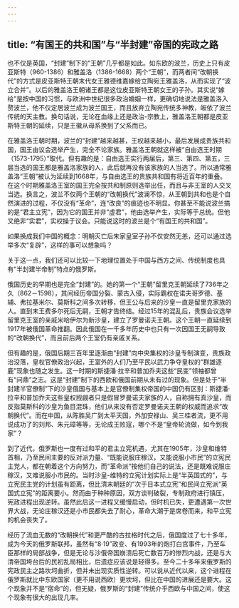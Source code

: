 ```yaml
---
---
---
```

title: “有国王的共和国”与“半封建”帝国的宪政之路
---



也不仅是英国，“封建”制下的“王朝”几乎都是如此。如东欧的波兰，历史上只有皮亚斯特（960-1386）和雅盖洛（1386-1668）两个“王朝”，而两者间“改朝换代”的方式是皮亚斯特王朝末代女王雅德维嘉嫁给立陶宛王雅盖洛，从而实现了“波立合并”。以后的雅盖洛王朝诸王都是这位皮亚斯特王朝女王的子孙。其实说“嫁给”是按中国的习惯，与欧洲中世纪很多政治婚姻一样，更确切地说法是雅盖洛入赘波兰，他不仅定居波兰成为波兰国王，而且放弃立陶宛传统多神教，皈依了波兰传统的天主教。换句话说，无论在血缘上还是政治-宗教上，雅盖洛王朝都是皮亚斯特王朝的延续，只是王徽从母系换到了父系而已。

在雅盖洛王朝时期，波兰的“封建”越来越甚，王权越来越小，最后发展成贵族共和国，国王由议会选举产生，完全不论家族。雅盖洛王朝就这样被“自由选王时期（1573-1795）”取代。但有趣的是：自由选王实行两届后，第三、第四、第五，三届当选的国王都是雅盖洛家族的人，此后就再没有该家族的人当选了。所以通常雅盖洛“王朝”被认为延续到1668年，与自由选王的贵族共和国有将近百年的重叠。在这个时期雅盖洛王室的国王完全按共和制原则选举出任，而且与非王室的人交叉当选。换言之，波兰不仅两个王朝的“改朝换代”波澜不惊，从王朝到共和也是个自然演进的过程，不仅没有“革命”，连“改良”的痕迹也不明显。你甚至不能说波兰搞的是“君主立宪”，因为它的国王并非“虚君”，他由选举产生，实际等于总统。但他又绝非“实君”，实权操于议会。只能说这时的波兰是个“有国王的共和国”。

如果换成我们中国的概念：明朝灭亡后朱家皇室子孙不仅安然无恙，还可以通过选举多次“复辟”，这样的事可以想象吗？

关于这一点，我们还可以比较一下地理位置处于中国与西方之间、传统制度也具有“半封建半帝制”特点的俄罗斯。

俄国历史的早期也是完全“封建”的。她的第一个“王朝”留里克王朝延续了736年之久（862－1598），其间经历帝国分裂、蒙古入侵，实际霸权在诺夫哥罗德、基辅、弗拉基米尔、莫斯科之间多次转移，但王公与后来的沙皇一直是留里克家族的人。直到末王费多尔死后无嗣，王朝才告终结。经过15年的混乱后，贵族会议选举留里克王室的亲戚米哈伊尔为新沙皇，建立了罗曼诺夫王朝。这个王朝一直延续到1917年被俄国革命推翻。因此俄国在一千多年历史中也只有一次因国王无嗣导致的“改朝换代”，而且前后两个王室仍有亲戚关系。

但有趣的是，俄国后期三百年里逐渐由“封建”向中央集权的沙皇专制演变，贵族政治没落，皇权官僚政治兴起，王室外的人们乃至平民以武力争夺皇权的“群雄逐鹿”现象也随之发生。这一时期的斯捷潘·拉辛和普加乔夫这些“民变”领袖都曾有“问鼎”之志。这是“封建”制下的西欧和俄国前期从未有过的现象。但是处于“半封建半官僚制”下的沙皇俄国与基本上是官僚制集权帝国的中国仍有区别：斯捷潘·拉辛和普加乔夫这些皇权觊觎者只是假冒罗曼诺夫家族的人，自称拥有真沙皇，而反指莫斯科的沙皇为鱼目混珠，他们从来没有否定罗曼诺夫王朝的权威而追求“改朝换代”。而在中国，从陈胜吴广到太平天国，外加安禄山、吴三桂者流，更不用说成功了的刘邦、朱元璋等等，无论成王败寇，哪个不是“皇帝轮流做，如今到我家”？

到了近代，俄罗斯也一度有过和平的君主立宪机遇，尤其在1905年，沙皇和维特首相，乃至民间主要的反对派力量、“既能说服庄稼汉，又能说服小市民”的立宪民主党人，都在朝着这个方向努力，而“革命派”按他们自己的说法，还是既难说服庄稼汉，又难说服小市民的。当时沙皇-维特的立宪计划实际上是“半英国式的”，与立宪民主党的计划虽有距离，但比清末朝廷的“次于日本式立宪”和民间立宪派“英国式立宪”的距离要小。然而由于种种原因，双方谈判破裂，专制政府进行镇压，宪政进程出现逆转。虽然此后这一进程又缓慢启动，但时机已失，更遭遇第一次世界大战，无论庄稼汉还是小市民都失去了耐心，革命大潮于是席卷而来，和平立宪的机会丧失了。

经历了流血无数的“改朝换代”和更严酷的古拉格时代之后，俄国度过了七十多年，成为今天的俄罗斯联邦，虽然有“8·19”政变、有1993年的炮打白宫事件，乃至车臣那样的局部战争，但是无论与沙俄帝国崩溃后死亡数百万的惨烈内战，还是与大清帝国垮台后的民初乱局相比，后遗症应该说是轻得多。至今二十多年来俄罗斯的宪政民主之路坎坷曲折，但并未出现实质性逆转。可以说从近代以来，这个进程在俄罗斯就比中东欧国家（更不用说西欧）更坎坷，但比在中国的进展还是要大。这个现象并不是“宿命”的，但无疑，俄罗斯的“封建”传统介乎西欧与中国之间，使这个现象有很大的出现几率。